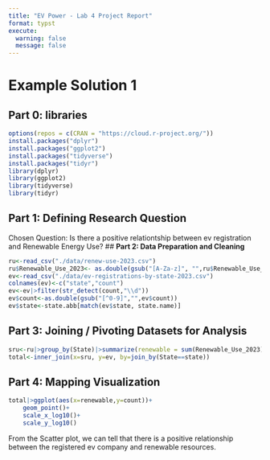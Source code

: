 ```yaml
---
title: "EV Power - Lab 4 Project Report"
format: typst
execute:
  warning: false
  message: false
---
```


# Example Solution 1

## **Part 0: libraries**

```r
options(repos = c(CRAN = "https://cloud.r-project.org/"))
install.packages("dplyr")
install.packages("ggplot2")
install.packages("tidyverse")
install.packages("tidyr")
library(dplyr)
library(ggplot2)
library(tidyverse)
library(tidyr)
```

## **Part 1:** **Defining Research Question**

Chosen Question: Is there a positive relationtship between ev registration and Renewable Energy Use? 
\## **Part 2: Data Preparation and Cleaning**

```r
ru<-read_csv("./data/renew-use-2023.csv")
ru$Renewable_Use_2023<- as.double(gsub("[A-Za-z]", "",ru$Renewable_Use_2023))
ev<-read_csv("./data/ev-registrations-by-state-2023.csv")
colnames(ev)<-c("state","count")
ev<-ev|>filter(str_detect(count,"\\d"))
ev$count<-as.double(gsub("[^0-9]","",ev$count))
ev$state<-state.abb[match(ev$state, state.name)]

```

## **Part 3: Joining / Pivoting Datasets for Analysis**

```r
sru<-ru|>group_by(State)|>summarize(renewable = sum(Renewable_Use_2023))
total<-inner_join(x=sru, y=ev, by=join_by(State==state))
```

## **Part 4: Mapping Visualization**

```r
total|>ggplot(aes(x=renewable,y=count))+
    geom_point()+
    scale_x_log10()+
    scale_y_log10()
```

From the Scatter plot, we can tell that there is a positive relationship between the registered ev company and renewable resources.